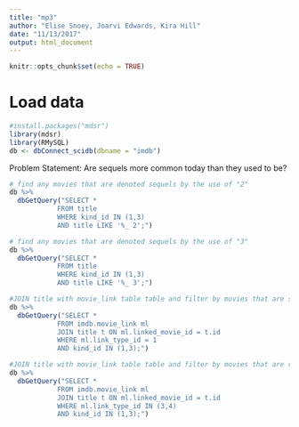 ```yaml
---
title: "mp3"
author: "Elise Snoey, Joarvi Edwards, Kira Hill"
date: "11/13/2017"
output: html_document
---
```


```r
knitr::opts_chunk$set(echo = TRUE)
```

# Load data
```r
#install.packages("mdsr")
library(mdsr)
library(RMySQL)
db <- dbConnect_scidb(dbname = "imdb")
```

Problem Statement: Are sequels more common today than they used to be?

```r
# find any movies that are denoted sequels by the use of "2"
db %>%
  dbGetQuery("SELECT * 
            FROM title
            WHERE kind_id IN (1,3)
            AND title LIKE '%_ 2';")
```

```r
# find any movies that are denoted sequels by the use of "3"
db %>%
  dbGetQuery("SELECT * 
            FROM title
            WHERE kind_id IN (1,3)
            AND title LIKE '%_ 3';")

```

```r
#JOIN title with movie_link table table and filter by movies that are sequels (follows)
db %>%
  dbGetQuery("SELECT *
            FROM imdb.movie_link ml
            JOIN title t ON ml.linked_movie_id = t.id
            WHERE ml.link_type_id = 1
            AND kind_id IN (1,3);")
```

```r
#JOIN title with movie_link table table and filter by movies that are reboots or remakes
db %>%
  dbGetQuery("SELECT *
            FROM imdb.movie_link ml
            JOIN title t ON ml.linked_movie_id = t.id
            WHERE ml.link_type_id IN (3,4)
            AND kind_id IN (1,3);")
```


